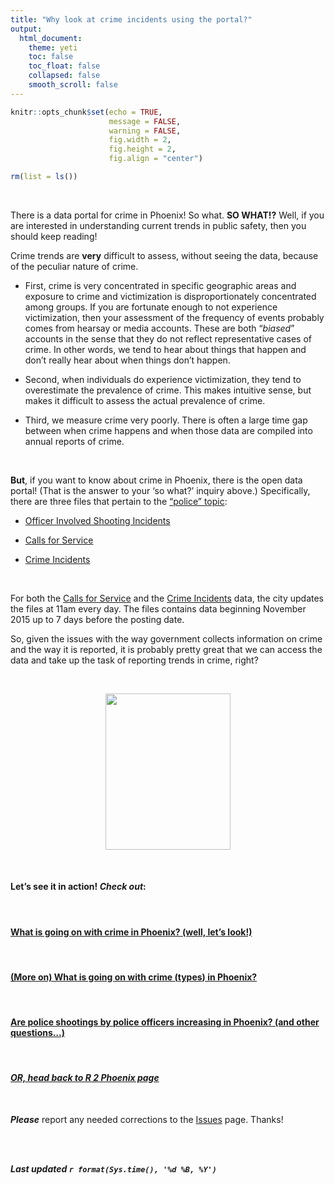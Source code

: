 ```yaml
---
title: "Why look at crime incidents using the portal?"
output: 
  html_document:
    theme: yeti
    toc: false
    toc_float: false
    collapsed: false
    smooth_scroll: false
---
```


```r

knitr::opts_chunk$set(echo = TRUE, 
                      message = FALSE, 
                      warning = FALSE, 
                      fig.width = 2, 
                      fig.height = 2,
                      fig.align = "center")

rm(list = ls())

```

<br>

There is a data portal for crime in Phoenix! So what. **SO WHAT!?** Well, if you are interested in understanding current trends in public safety, then you should keep reading!

Crime trends are **very** difficult to assess, without seeing the data, because of the peculiar nature of crime. 

  * First, crime is very concentrated in specific geographic areas and exposure to crime and victimization is disproportionately concentrated among groups. If you are fortunate enough to not experience victimization, then your assessment of the frequency of events probably comes from hearsay or media accounts. These are both "*biased*" accounts in the sense that they do not reflect representative cases of crime. In other words, we tend to hear about things that happen and don't really hear about when things don't happen.  

  * Second, when individuals do experience victimization, they tend to overestimate the prevalence of crime. This makes intuitive sense, but makes it difficult to assess the actual prevalence of crime.  

  * Third, we measure crime very poorly. There is often a large time gap between when crime happens and when those data are compiled into annual reports of crime. 

<br>

**But**, if you want to know about crime in Phoenix, there is the open data portal! (That is the answer to your 'so what?' inquiry above.) Specifically, there are three files that pertain to the ["police" topic](https://www.phoenixopendata.com/organization/police-department):  

 *  [Officer Involved Shooting Incidents](https://www.phoenixopendata.com/dataset/ois)  
 
 *  [Calls for Service](https://www.phoenixopendata.com/dataset/calls-for-service)  
 
 *  [Crime Incidents](https://www.phoenixopendata.com/dataset/crime-data)  

<br> 
 
For both the [Calls for Service](https://www.phoenixopendata.com/dataset/calls-for-service) and the [Crime Incidents](https://www.phoenixopendata.com/dataset/crime-data) data, the city updates the files at 11am every day. The files contains data beginning November 2015 up to 7 days before the posting date.

So, given the issues with the way government collects information on crime and the way it is reported, it is probably pretty great that we can access the data and take up the task of reporting trends in crime, right?

<br>

<p align="center">
![](https://media.giphy.com/media/l3V0xeOhH2AjrSUak/giphy.gif){width=200px height=250px}
</p>

<br>

#### Let's see it in action! *Check out*:
<br>

#### [What is going on with crime in Phoenix? (well, let's look!)](https://jacobtnyoung.github.io/R2PhX/projects/PHXcrime_trends.html)
<br>

#### [(More on) What is going on with crime (**types**) in Phoenix?](https://jacobtnyoung.github.io/R2PhX/projects/PHXcrime_types.html)
<br>

#### [Are police shootings by police officers increasing in Phoenix? (and other questions...)](https://jacobtnyoung.github.io/R2PhX/projects/PHXcrime_police_shootings.html)
<br>

#### [*OR, head back to R 2 Phoenix page*](https://jacobtnyoung.github.io/R2PhX/)
<br>

***Please*** report any needed corrections to the [Issues](https://github.com/jacobtnyoung/R2PhX/issues/new) page. Thanks!

<br><br>

***Last updated `r format(Sys.time(), '%d %B, %Y')`***
<br>